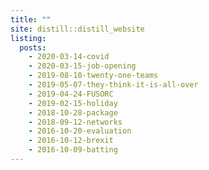 ```yaml
---
title: ""
site: distill::distill_website
listing: 
  posts:
    - 2020-03-14-covid
    - 2020-03-15-job-opening
    - 2019-08-10-twenty-one-teams
    - 2019-05-07-they-think-it-is-all-over
    - 2019-04-24-FUSORC
    - 2019-02-15-holiday
    - 2018-10-28-package
    - 2018-09-12-networks
    - 2016-10-20-evaluation
    - 2016-10-12-brexit
    - 2016-10-09-batting
---
```

